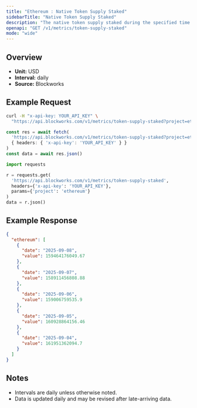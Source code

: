```yaml
---
title: "Ethereum : Native Token Supply Staked"
sidebarTitle: "Native Token Supply Staked"
description: "The native token supply staked during the specified time period for given blockchain."
openapi: "GET /v1/metrics/token-supply-staked"
mode: "wide"
---
```


## Overview

- **Unit:** USD
- **Interval:** daily
- **Source:** Blockworks

## Example Request

<CodeGroup>

```bash cURL
curl -H "x-api-key: YOUR_API_KEY" \
  "https://api.blockworks.com/v1/metrics/token-supply-staked?project=ethereum"
```

```typescript TypeScript
const res = await fetch(
  'https://api.blockworks.com/v1/metrics/token-supply-staked?project=ethereum',
  { headers: { 'x-api-key': 'YOUR_API_KEY' } }
)
const data = await res.json()
```

```python Python
import requests

r = requests.get(
  'https://api.blockworks.com/v1/metrics/token-supply-staked',
  headers={'x-api-key': 'YOUR_API_KEY'},
  params={'project': 'ethereum'}
)
data = r.json()
```

</CodeGroup>

## Example Response

```json
{
  "ethereum": [
    {
      "date": "2025-09-08",
      "value": 159464176049.67
    },
    {
      "date": "2025-09-07",
      "value": 158911456808.88
    },
    {
      "date": "2025-09-06",
      "value": 159006759535.9
    },
    {
      "date": "2025-09-05",
      "value": 160928864156.46
    },
    {
      "date": "2025-09-04",
      "value": 161951362094.7
    }
  ]
}
```

## Notes
- Intervals are daily unless otherwise noted.
- Data is updated daily and may be revised after late-arriving data.
